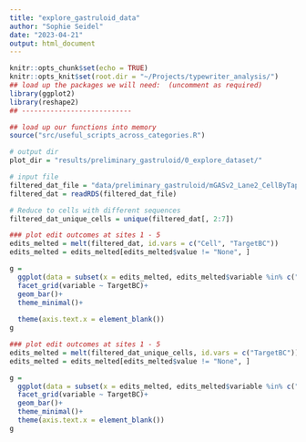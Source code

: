 ```yaml
---
title: "explore_gastruloid_data"
author: "Sophie Seidel"
date: "2023-04-21"
output: html_document
---
```


```r
knitr::opts_chunk$set(echo = TRUE)
knitr::opts_knit$set(root.dir = "~/Projects/typewriter_analysis/")
## load up the packages we will need:  (uncomment as required)
library(ggplot2)
library(reshape2)
## ---------------------------

## load up our functions into memory
source("src/useful_scripts_across_categories.R")
```

```r
# output dir
plot_dir = "results/preliminary_gastruloid/0_explore_dataset/"

# input file
filtered_dat_file = "data/preliminary_gastruloid/mGASv2_Lane2_CellByTape_filtered_for_8barcodes.RDS"
filtered_dat = readRDS(filtered_dat_file)
```

```r
# Reduce to cells with different sequences
filtered_dat_unique_cells = unique(filtered_dat[, 2:7])
```


```r
### plot edit outcomes at sites 1 - 5
edits_melted = melt(filtered_dat, id.vars = c("Cell", "TargetBC"))
edits_melted = edits_melted[edits_melted$value != "None", ]

g =
  ggplot(data = subset(x = edits_melted, edits_melted$variable %in% c("Site1", "Site2", "Site3", "Site4", "Site5")), aes(x=value)) +
  facet_grid(variable ~ TargetBC)+
  geom_bar()+
  theme_minimal()+
  
  theme(axis.text.x = element_blank())
g

```

```r

### plot edit outcomes at sites 1 - 5
edits_melted = melt(filtered_dat_unique_cells, id.vars = c("TargetBC"))
edits_melted = edits_melted[edits_melted$value != "None", ]

g =
  ggplot(data = subset(x = edits_melted, edits_melted$variable %in% c("Site1", "Site2", "Site3", "Site4", "Site5")), aes(x=value)) +
  facet_grid(variable ~ TargetBC)+
  geom_bar()+
  theme_minimal()+
  theme(axis.text.x = element_blank())
g
```


